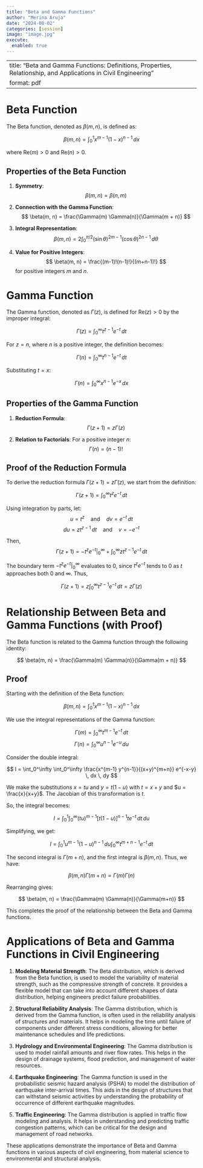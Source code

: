 ```yaml
---
title: "Beta and Gamma Functions"
author: "Merina Aruja"
date: "2024-08-02"
categories: [session]
image: "image.jpg"
execute: 
  enabled: true
---
```

---
title: "Beta and Gamma Functions: Definitions, Properties, Relationship, and Applications in Civil Engineering"
format: pdf
---

# Beta Function
The Beta function, denoted as $\beta(m, n)$, is defined as:

$$
\beta(m, n) = \int_0^1 x^{m-1} (1 - x)^{n-1} \, dx
$$

where $\text{Re}(m) > 0$ and $\text{Re}(n) > 0$.

## Properties of the Beta Function
1. **Symmetry**: 
   $$
   \beta(m, n) = \beta(n, m)
   $$

2. **Connection with the Gamma Function**: 
   $$
   \beta(m, n) = \frac{\Gamma(m) \Gamma(n)}{\Gamma(m + n)}
   $$

3. **Integral Representation**: 
   $$
   \beta(m, n) = 2 \int_0^{\pi/2} (\sin \theta)^{2m-1} (\cos \theta)^{2n-1} \, d\theta
   $$

4. **Value for Positive Integers**: 
   $$
   \beta(m, n) = \frac{(m-1)!(n-1)!}{(m+n-1)!}
   $$
   for positive integers $m$ and $n$.

# Gamma Function
The Gamma function, denoted as $\Gamma(z)$, is defined for $\text{Re}(z) > 0$ by the improper integral:

$$
\Gamma(z) = \int_0^\infty t^{z-1} e^{-t} \, dt
$$

For $z = n$, where $n$ is a positive integer, the definition becomes:

$$
\Gamma(n) = \int_0^\infty t^{n-1} e^{-t} \, dt
$$

Substituting $t = x$:

$$
\Gamma(n) = \int_0^\infty x^{n-1} e^{-x} \, dx
$$

## Properties of the Gamma Function
1. **Reduction Formula**: 
   $$
   \Gamma(z+1) = z \Gamma(z)
   $$

2. **Relation to Factorials**: 
   For a positive integer $n$:
   $$
   \Gamma(n) = (n-1)!
   $$

## Proof of the Reduction Formula
To derive the reduction formula $\Gamma(z+1) = z \Gamma(z)$, we start from the definition:

$$
\Gamma(z+1) = \int_0^\infty t^z e^{-t} \, dt
$$

Using integration by parts, let:
$$
u = t^z \quad \text{and} \quad dv = e^{-t} \, dt
$$
$$
du = z t^{z-1} \, dt \quad \text{and} \quad v = -e^{-t}
$$

Then,
$$
\Gamma(z+1) = \left. -t^z e^{-t} \right|_0^\infty + \int_0^\infty z t^{z-1} e^{-t} \, dt
$$

The boundary term $\left. -t^z e^{-t} \right|_0^\infty$ evaluates to 0, since $t^z e^{-t}$ tends to 0 as $t$ approaches both 0 and $\infty$. Thus,

$$
\Gamma(z+1) = z \int_0^\infty t^{z-1} e^{-t} \, dt = z \Gamma(z)
$$

# Relationship Between Beta and Gamma Functions (with Proof)
The Beta function is related to the Gamma function through the following identity:

$$
\beta(m, n) = \frac{\Gamma(m) \Gamma(n)}{\Gamma(m + n)}
$$

## Proof
Starting with the definition of the Beta function:

$$
\beta(m, n) = \int_0^1 x^{m-1} (1 - x)^{n-1} \, dx
$$

We use the integral representations of the Gamma function:

$$
\Gamma(m) = \int_0^\infty t^{m-1} e^{-t} \, dt
$$
$$
\Gamma(n) = \int_0^\infty u^{n-1} e^{-u} \, du
$$

Consider the double integral:

$$
I = \int_0^\infty \int_0^\infty \frac{x^{m-1} y^{n-1}}{(x+y)^{m+n}} e^{-x-y} \, dx \, dy
$$

We make the substitutions $x = tu$ and $y = t(1-u)$ with $t = x + y$ and $u = \frac{x}{x+y}$. The Jacobian of this transformation is $t$.

So, the integral becomes:

$$
I = \int_0^1 \int_0^\infty (tu)^{m-1} [t(1-u)]^{n-1} t e^{-t} \, dt \, du
$$

Simplifying, we get:

$$
I = \int_0^1 u^{m-1} (1-u)^{n-1} \, du \int_0^\infty t^{m+n-1} e^{-t} \, dt
$$

The second integral is $\Gamma(m+n)$, and the first integral is $\beta(m, n)$. Thus, we have:

$$
\beta(m, n) \Gamma(m+n) = \Gamma(m) \Gamma(n)
$$

Rearranging gives:

$$
\beta(m, n) = \frac{\Gamma(m) \Gamma(n)}{\Gamma(m+n)}
$$

This completes the proof of the relationship between the Beta and Gamma functions.

# Applications of Beta and Gamma Functions in Civil Engineering

1. **Modeling Material Strength**:
   The Beta distribution, which is derived from the Beta function, is used to model the variability of material strength, such as the compressive strength of concrete. It provides a flexible model that can take into account different shapes of data distribution, helping engineers predict failure probabilities.

2. **Structural Reliability Analysis**:
   The Gamma distribution, which is derived from the Gamma function, is often used in the reliability analysis of structures and materials. It helps in modeling the time until failure of components under different stress conditions, allowing for better maintenance schedules and life predictions.

3. **Hydrology and Environmental Engineering**:
   The Gamma distribution is used to model rainfall amounts and river flow rates. This helps in the design of drainage systems, flood prediction, and management of water resources.

4. **Earthquake Engineering**:
   The Gamma function is used in the probabilistic seismic hazard analysis (PSHA) to model the distribution of earthquake inter-arrival times. This aids in the design of structures that can withstand seismic activities by understanding the probability of occurrence of different earthquake magnitudes.

5. **Traffic Engineering**:
   The Gamma distribution is applied in traffic flow modeling and analysis. It helps in understanding and predicting traffic congestion patterns, which can be critical for the design and management of road networks.

These applications demonstrate the importance of Beta and Gamma functions in various aspects of civil engineering, from material science to environmental and structural analysis.

